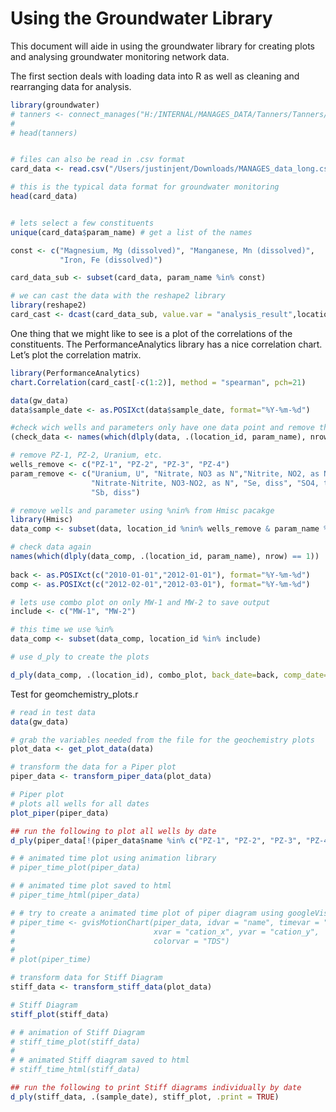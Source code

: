 <!--
%\VignetteEngine{knitr::knitr}
%\VignetteIndexEntry{Using the Groundwater Library}
-->

Using the Groundwater Library
========================================================

This document will aide in using the groundwater library for creating plots and analysing groundwater monitoring network data. 

The first section deals with loading data into R as well as cleaning and rearranging data for analysis. 

```r
library(groundwater)
# tanners <- connect_manages("H:/INTERNAL/MANAGES_DATA/Tanners/Tanners/Site.mdb")
# 
# head(tanners)


# files can also be read in .csv format
card_data <- read.csv("/Users/justinjent/Downloads/MANAGES_data_long.csv", header=TRUE)

# this is the typical data format for groundwater monitoring
head(card_data)


# lets select a few constituents
unique(card_data$param_name) # get a list of the names

const <- c("Magnesium, Mg (dissolved)", "Manganese, Mn (dissolved)",
           "Iron, Fe (dissolved)")

card_data_sub <- subset(card_data, param_name %in% const)

# we can cast the data with the reshape2 library
library(reshape2)
card_cast <- dcast(card_data_sub, value.var = "analysis_result",location_id + sample_date ~ param_name)

```

One thing that we might like to see is a plot of the correlations of the constituents. The PerformanceAnalytics library has a nice correlation chart. Let's plot the correlation matrix.

```r
library(PerformanceAnalytics)
chart.Correlation(card_cast[-c(1:2)], method = "spearman", pch=21)
```

```r
data(gw_data)
data$sample_date <- as.POSIXct(data$sample_date, format="%Y-%m-%d")

#check wich wells and parameters only have one data point and remove those
(check_data <- names(which(dlply(data, .(location_id, param_name), nrow) == 1)))

# remove PZ-1, PZ-2, Uranium, etc.
wells_remove <- c("PZ-1", "PZ-2", "PZ-3", "PZ-4")
param_remove <- c("Uranium, U", "Nitrate, NO3 as N","Nitrite, NO2, as N",
                  "Nitrate-Nitrite, NO3-NO2, as N", "Se, diss", "SO4, tot",
                  "Sb, diss")

# remove wells and parameter using %nin% from Hmisc pacakge
library(Hmisc)
data_comp <- subset(data, location_id %nin% wells_remove & param_name %nin% param_remove)

# check data again
names(which(dlply(data_comp, .(location_id, param_name), nrow) == 1))
 
back <- as.POSIXct(c("2010-01-01","2012-01-01"), format="%Y-%m-%d")
comp <- as.POSIXct(c("2012-02-01","2012-03-01"), format="%Y-%m-%d")

# lets use combo plot on only MW-1 and MW-2 to save output
include <- c("MW-1", "MW-2")

# this time we use %in%
data_comp <- subset(data_comp, location_id %in% include)

# use d_ply to create the plots
```
```r
d_ply(data_comp, .(location_id), combo_plot, back_date=back, comp_date=comp, .print=TRUE)
```

Test for geomchemistry_plots.r

```r
# read in test data 
data(gw_data)

# grab the variables needed from the file for the geochemistry plots
plot_data <- get_plot_data(data)

# transform the data for a Piper plot
piper_data <- transform_piper_data(plot_data) 

# Piper plot
# plots all wells for all dates
plot_piper(piper_data)

## run the following to plot all wells by date
d_ply(piper_data[!(piper_data$name %in% c("PZ-1", "PZ-2", "PZ-3", "PZ-4")),], .(date), plot_piper, .print = TRUE)

# # animated time plot using animation library
# piper_time_plot(piper_data) 

# # animated time plot saved to html
# piper_time_html(piper_data)

# # try to create a animated time plot of piper diagram using googleVis
# piper_time <- gvisMotionChart(piper_data, idvar = "name", timevar = "date", 
#                               xvar = "cation_x", yvar = "cation_y", 
#                               colorvar = "TDS")
# 
# plot(piper_time)

# transform data for Stiff Diagram
stiff_data <- transform_stiff_data(plot_data)

# Stiff Diagram
stiff_plot(stiff_data)

# # animation of Stiff Diagram
# stiff_time_plot(stiff_data)
# 
# # animated Stiff diagram saved to html
# stiff_time_html(stiff_data)

## run the following to print Stiff diagrams individually by date
d_ply(stiff_data, .(sample_date), stiff_plot, .print = TRUE)

```